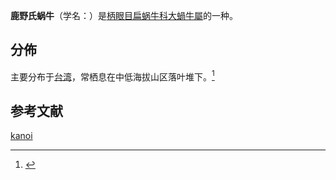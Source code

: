 {{Speciesbox
 | taxon = Nesiohelix kanoi
 | authority = (Kuroda, 1932)
}}
'''鹿野氏蜗牛'''（学名：''{{lang|la|Nesiohelix kanoi}}''）是[[柄眼目|柄眼目]][[扁蜗牛科|扁蜗牛科]][[大蝸牛屬|大蝸牛屬]]的一种{{r|shell_2082}}。

==分佈==
主要分布于[[台湾|台湾]]，常栖息在中低海拔山区落叶堆下。<ref name="shell_2082">{{cite web|url=http://shell.sinica.edu.tw/chinese/shellbase_detail.php?science_no=2082|title=国际贝库：鹿野氏蜗牛|publisher=台湾贝类资料库|accessdate=2009-08-11|archive-date=2016-03-04|archive-url=https://web.archive.org/web/20160304105032/http://shell.sinica.edu.tw/chinese/shellbase_detail.php?science_no=2082|dead-url=no}}</ref>

== 参考文献 ==
{{reflist|2}}
{{Taxonbar|from=Q11175138}}

[[Category:大蝸牛屬|kanoi]]